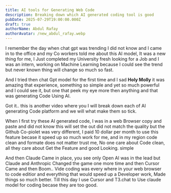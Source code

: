 ```yaml
---
title: AI tools for Generating Web Code
description: Breaking down which AI generated coding tool is good
pubDate: 2025-07-29T19:00:00.000Z
draft: true
authorName: Abdul Rafay
authorAvatar: /new_abdul_rafay.webp
---
```


I remember the day when chat gpt was trending I did not know and I came in to the office and my Co workers told me about this AI model, It was a new thing for me, I Just completed my University fresh looking for a Job and I was an intern, working on Machine Learning because I could see the trend but never known thing will change so much so fast.

And I tried then chat Gpt model for the first time and I sad **Holy Molly** it was amazing that experience, something so simple and yet so much powerful and I could see it, but one that peek my eye more then anything and that was generating Code Using AI.

Got it.. this is another video where you I will break down each of AI generating Code platform and we will what make them so tick.

When I first try these AI generated code, I was in a web Browser copy and paste and did not know this will set the out did not match the quality but the Github Co-piolet was very different, I paid 10 dollar per month to use this feature becase it speed up so much work for me, and in my region code clean and formate does not matter trust me, No one care about Code clean, all they care about Get the Feature and good Looking. simple

And then Claude Came in place, you see only Open AI was in the lead but Claude and Anthropic Changed the game one more time and then Cursor Came and then Boom.. Vide coding was every where in your web browser to code editior and everything that would speed up a Developer work, Made things so much better. Till this day I use Cursor and T3.chat to Use claude model for coding becase they are too good.
